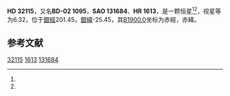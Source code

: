 {{Starbox begin
| name = HD 32115
}}
{{Starbox observe
| epoch = [[J2000.0|J2000.0]]
| constell = {{星座名待查}}<ref name=SIMBAD>{{cite web
 | url=http://simbad.u-strasbg.fr/simbad/sim-id?Ident=HR+1613
 | title=Pulsating variable Star
 | publisher=Centre de Données astronomiques de Strasbourg
 | work=SIMBAD
 | accessdate=2012-07-13
 | archive-date=2016-03-19
 | archive-url=https://web.archive.org/web/20160319003607/http://simbad.u-strasbg.fr/simbad/sim-id?Ident=HR+1613
 | dead-url=no
 }}</ref><ref name=DATA>{{cite web
 | url=http://vizier.u-strasbg.fr/viz-bin/VizieR-5?-out.add=.&-source=5050&-corr=PK=HR&-out.max=9999&HR=1613
 | title=VizieR Detailed Page
 | accessdate=2012-07-13
 | archive-date=2016-03-04
 | archive-url=https://web.archive.org/web/20160304230404/http://vizier.u-strasbg.fr/viz-bin/VizieR-5?-out.add=.&-source=5050&-corr=PK=HR&-out.max=9999&HR=1613
 | dead-url=no
 }}</ref>
| 星官 = 
| ra = {{RA|5|0|39.8}}<ref name=SIMBAD /><ref name=DATA />
| dec = {{DEC|-2|3|56}}<ref name=SIMBAD /><ref name=DATA />
| appmag_v = 6.32<ref name=SIMBAD /><ref name=DATA />
}}
{{Starbox character
| class = A8IV<ref name=SIMBAD /><ref name=DATA />
| b-v = 0.28<ref name=SIMBAD /><ref name=DATA />
| u-b = 0.04<ref name=SIMBAD /><ref name=DATA />
| r-i = <ref name=SIMBAD /><ref name=DATA />
| variable = 
}}
{{Starbox astrometry
| radial_v = 0.04
| prop_mo_ra = 21
| parallax = 
| p_error = 
}}
{{Starbox catalog
| names =BD-02 1095，[[SAO星表|SAO]] 131684，[[HD星表|HD]] 32115，[[HR星表|HR]] 1613}}
{{Starbox reference |Simbad=HR+1613}}
{{Starbox end}}

'''HD 32115'''，又名'''BD-02 1095'''，'''SAO 131684'''、'''HR 1613'''，是一颗恒星<ref name=SIMBAD /><ref name=DATA />，视星等为6.32，位于[[銀道座標系|銀經]]201.45，[[銀道座標系|銀緯]]-25.45，其[[B1900.0|B1900.0]]坐标为赤經{{RA|4|55|37.3}}，赤緯{{DEC|-2|-25.45|52}}。

== 参考文献 ==
{{reflist}}

{{star-stub}}

[[Category:HD和HDE天體|32115]]
[[Category:HR天體|1613]]
[[Category:SAO天體|131684]]